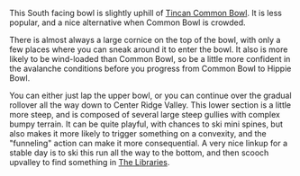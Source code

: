 This South facing bowl is slightly uphill of [Tincan Common Bowl](./tincan-common-bowl).
It is less popular, and a nice alternative when Common Bowl is crowded.

There is almost always a large cornice on the top of the bowl, with only a few places
where you can sneak around it to enter the bowl. It also is more likely to be wind-loaded
than Common Bowl, so be a little more confident in the avalanche conditions before
you progress from Common Bowl to Hippie Bowl.

You can either just lap the upper bowl, or you can continue over the gradual rollover
all the way down to Center Ridge Valley. This lower section is a little more steep,
and is composed of several large steep gullies with complex bumpy terrain.
It can be quite playful, with chances to ski mini spines, but also makes
it more likely to trigger something on a convexity, and the "funneling" action
can make it more consequential. A very nice linkup for a stable day is to ski
this run all the way to the bottom, and then scooch upvalley to find
something in [The Libraries](./the-libraries).
